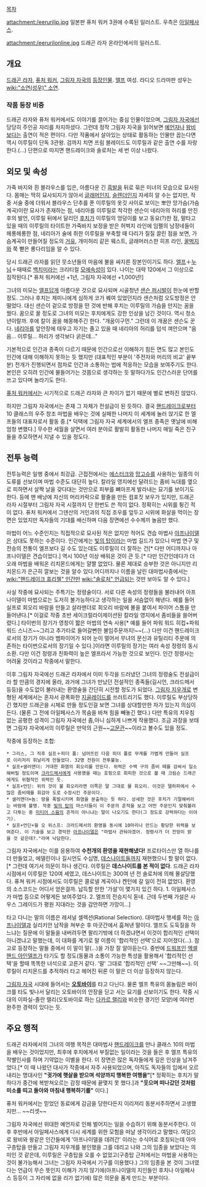 [[목차]]

attachment:/eeruriljp.jpg
일본판 퓨처 워커 3권에 수록된 일러스트. 우측은 [[아일페사스]].

attachment:/eerurilonline.jpg
드래곤 라자 온라인에서의 일러스트.

== 개요 ==
[[드래곤 라자]], [[퓨처 워커]], [[그림자 자국]]의 [[등장인물]]. [[엘프]] 여성. 라디오 드라마판 성우는 [[wiki:"소연(성우)" 소연]].

=== 작품 등장 비중 ===
드래곤 라자와 퓨처 워커에서도 이야기를 끌어가는 중심 인물이었으며, [[그림자 자국]]에선 당당히 주인공 자리를 차지하셨다. 그런데 정작 그림자 자국을 읽어보면 [[예언자]]나 [[왕비]]보다는 출연이 적은 편이다. 다만 작품에서 살아있는 상태로 활동하는 인물만 꼽는다면 역시 이루릴이 단독 3관왕. 검까지 치면 프림 블레이드도 이루릴과 같은 출연 수를 자랑한다.(…) 단편으로 따지면 핸드레이크와 솔로처는 세 번 이상 나왔다.

== 외모 및 속성 ==
가죽 바지와 흰 블라우스를 입은, 아름다운 긴 [[흑발]]을 뒤로 묶은 미녀의 모습으로 묘사된다. 몸매는 딱히 묘사되지가 않아서 [[글래머]]인지, [[슬렌더]]인지 자세히 알 수는 없지만, 작중 서술 중에 더워서 블라우스 단추를 푼 이루릴의 옷깃 사이로 보이는 뽀얀 앙가슴(가슴계곡)이란 묘사가 존재하는 점, 네리아를 이루릴로 착각한 샌슨이 네리아의 허리를 만진 후의 발언, 이루릴 뒤에서 달리던 [[후치 네드발|후치]]가 이루릴의 엉덩이를 보고 동요(?)한 점, 말타고 있을 때의 이루릴의 타이트한 가죽바지 보정을 받은 허벅지 라인에 임펠의 남정네들이 헤롱헤롱한 점, 네리아가 술에 취한 이루릴을 부축할 때 다리가 질질 끌린 점을 보면, 가슴계곡이 만들어질 정도의 [[거유]], 개미허리 같은 웨스트, 글래머러스한 히프 라인, [[꿀벅지]]와 쭉 뻗은 롱다리임을 알 수 있다.

당시 드래곤 라자를 읽던 뭇소년들의 마음에 불을 싸지른 장본인이기도 하다. [[엘프]]＋[[누님]]＋때때로 [[백치미]]라는 크리티컬 [[모에속성]]이 있다. 나이는 대략 120에서 그 이상으로 짐작된다.[* 퓨처 워커에선 +1년, 그림자 자국에선 +1,000년!]

그녀의 미모는 [[엘프]]답게 아름다운 것으로 묘사되며 시골청년 [[샌슨 퍼시발]]이 한눈에 반할 정도. 그러나 후치는 제미니에게 심하게 코가 꿰여 있었던지라 샌슨처럼 오도방정은 안 떨었다. 대신 샌슨이 겉으로 방정을 떤 것에 반해 후치는 이루릴의 가슴을 만지는 꿈을 꿨다. 꿈으로 꿀 정도로 그녀의 미모는 후치에게도 강한 인상을 남긴 것이다. 역시 청소년이랄까. 후에 칼이 꿈을 해몽해주긴 한다. "개꿈이구먼." 그런데 이 개꿈은 샌슨도 꾼다. [[네리아]]를 앞안장에 태우고 자기는 졸고 있을 때 네리아의 허리를 덥석 껴안으며 "음음… 이루릴… 허리가 생각보다 굵은데…"

기본적으로 인간과 종족이 다르기 때문에 인간으로선 이해하기 힘든 면도 많고 본인도 인간에 대해 이해하지 못하는 듯 했지만 (대표적인 부분이 '주전자와 머리의 비교' 끝부분) 전개가 진행되면서 점차로 인간과 소통하는 법에 적응하는 모습을 보여주기도 한다. 본인은 오히려 인간에 물들어가는 것쯤으로 생각하는 듯 말하다가도 인간스러운 단어를 쓰고 있다며 놀라기도 한다.

[[퓨처 워커]]에서는 시기적으로 드래곤 라자와 큰 차이가 없기 때문에 별로 변하진 않았다.

하지만 그림자 자국에서는 존재 그 자체가 전설급이 된 듯하다. 결국 [[핸드레이크]]로부터 10 클래스의 우주 창조 마법을 배우는 것에 실패한 나머지 이 세계에 눌러 앉기로 한 엘프들의 대표자로서 활동 중.[* 덕택에 그림자 자국 세계에서의 엘프 종족은 옛날에 비해 엄청 변했다.] 무수한 세월을 살면서 여러 분야로 활발히 활동한 나머지 매일 죽은 친구들을 추모하면서 지낼 수 있을 정도다.

== 전투 능력 ==
전투능력은 일행 중에서 최강급. 근접전에서는 [[에스터크]]와 [[망고슈]]를 사용하는 일종의 이도류를 선보이며 마법 수준도 대단히 높다. 칼라일 영지에선 달려드는 좀비 늑대를 옆으로 피하면서 살짝 날을 갖다대는 것만으로 피부를 뼈아프게 발라내는 묘기를 보이기도 한다. 등에 맨 배낭에 자신의 머리카락으로 활줄을 만든 컴포짓 보우가 있지만, 드래곤 라자 시절부터 그림자 자국 시절까지 단 한번도 쓴 적이 없다. 정확히는 시위를 튕긴 적이 없다. 퓨처 워커에서 그덴산의 거인과의 직접 조우를 앞두고 시위에 화살을 먹이는 장면은 있었지만 독자들의 기대를 배신하며 다음 장면에선 수수께끼 놀음만 했다.

마법이 어느 수준인지는 직접적으로 묘사된 적은 없지만 적어도 견습 마법사 [[아프나이델]]은 상대도 못하는 수준이다. 인간에게는 [[빛의 탑]]이라는 마법 길드가 있으니 마법 연구 및 전승의 전통이 엘프보다 길 수도 있는데도 이루릴이 더 잘하는 건[* 다만 어디까지나 아프나이델은 견습이었다.] 역시 100년 이상 배워온 것이 큰 듯.[* 다만 인간인데다가 더 오래 마법을 배워온 리치몬드에게는 얄짤 없었다. 물론 제대로 승부한 것은 아니지만 리치몬드가 은근히 깔보는 것을 알수 있다.어디까지나 이름을 날린 대마법사중에서는 [[wiki:"핸드레이크 휴리첼" 인간]]만 [[wiki:"솔로처" 언급]]되는 것만 보아도 알 수 있다.] 

사실 작중에 묘사되는 주특기는 정령술이다. 서로 다른 속성의 정령들을 불러내어 아프나이델이 마법으로는 도저히 불가능하다고 생각하는 일을 서슴없이 해낸다. 예를 들어 실프로 회오리 바람을 만들고 살라맨더로 회오리 바람에 불을 붙여서 파이어 스톰을 만들어낸다.[* 이걸로 작중 초반 세이크럴라이제이션된 칼라일 영지에서 좀비들을 쓸어버렸다.] 타이번의 장기가 영창이 짧은 마법의 연속 사용[* 예를 들어 파워 워드 히컵+파워 워드 스니즈~~그리고 추가타로 들어갈뻔한 불임주문까지!~~(…) 다만 이건 핸드레이크로서의 장기가 아니라 뱀파이어가 되어 눈이 멀어서 무녀의 문신과 유틸리티 주문에 의존하는 타이번으로서의 장기일 수 있다.]이라면 이루릴의 장기는 여러 속성 정령의 동시 소환. 다만 이건 정령과 친화력이 높은 엘프라서 가능한 것으로 보인다. 인간 정령사는 어려울 것이라고 작중에서 말한다.

이후 그림자 자국에선 드래곤 라자에서 이미 두각을 드러냈던 그녀의 정령술도 전설급이라 할 만큼의 경지에 올라, 과거에 그녀가 만났던 전설적인 종족들(길시언, 크라드메서 등등)을 수도없이 불러내는 환영술을 간단히 시전할 정도가 되었다. [[그림자 지우개]]로 변형된 세계에서는 혼자서 광폭화한 [[지골레이드]]를 쓰러트리기도 했다. 이루릴도 부상당하긴 했지만 드래곤을 시체로 만들 정도인걸 보면 그녀를 상대할만한 자가 있는지 의심이 든다. (물론 그 전에 아일페사스가 목숨을 바쳐 힘을 빼놓긴 했다.) 다만 특유의 치우침 없는 공평한 성격이 그림자 자국에선 좀,아니 심하게 나쁘게 작용했다. 조금 과장을 보태면 그림자 자국에서의 이루릴은 만악의 근원~~[[고문관]]~~이라고 볼수도 있을 정도.

작중에 등장하는 조합:
 * 그리스, 그 직후 실프＋피더 폴: 넘어뜨린 다음 피더 폴로 무게를 가볍게 만들어 실프로 이리저리 휘날리게 만들었다. 32명 전원이 전투불능. 
 * 실프+샐러맨더: 거대한 화염의 회오리를 만든다. 위력은 수백 구의 좀비 떼를 감싸서 일소해버릴 정도이며 [[크라드메서]]에게 사용했을 때는 호핑으로 회피한 것으로 볼 때 크림슨 드래곤에게도 위협적인 위력인 듯.
 * 실프+언딘: 위의 것이 불 회오리라면 이쪽은 말 그대로 물 회오리. 이것은 델하파에서 수많은 좀비떼를 휘감아 도로 수장시킨 주문이다.
 * 샐러맨더+놈: 땅을 폭발시키며 화염을 분출하는 듯 하다. 상세한 것은 후치가 기절해버리는 바람에 불명. 작중 [[빛의 탑]]의 마스터들이 이 주문의 흔적을 보고 어떤 주문인지 맞춰볼려고 다투는 중 [[미티어 스웜]]의 흔적이 아니냐는 말이 나오기도 한다(그 정도로 강력하다는 이야기).
 * 실프+언딘+윌 오 위스프: 크라드메서의 환영을 동시에 10마리나 만드는 황당한 위력을 보여준다. 이 기술을 보고 경악한 [[아프나이델]]은 "마법사 관둬야겠어. 정령사가 더 전망이 밝을 것 같은데?."라며 낙담한다. 

그림자 자국에서는 이를 응용하여 '''수천개의 환영을 재현해냈다!''' 프로타이스만 열 하나를 더 만들었고, 에델린이나 길시언도 수십명, [[데스나이트]]들까지 재현했으니 할 말이 없다.[* 그런데 여기서 의문이 하나 생긴다. 이루릴은 '''데스나이트를 본 적이 없다'''. 드래곤 라자 시점에서 이루릴은 120여 세였고, 데스나이트는 300여 년 전 솔로처에 의해 몰살당했다. 퓨쳐 워커 시점에서도 이루릴은 콜로넬 계곡이나 켄턴에 갈 일이 전혀 없었다. 환영의 소스코드는 어디서 얻은걸까. 납득할 만한 '가설'이 몇가지 있긴 하다. 1. 아일페사스가 마법 등으로 어떻게든 보여주었다. 2. 엘프의 전승지식 돋네. 근데 두번째 가설은 사우스 그레이드가 평원 지대라는 것을 감안하면 가망이…]

타고 다니는 말의 이름은 레셔널 셀렉션(Rational Selection). 대마법사 행세를 하는 [[아프나이델]]과 실리키안 남작을 쳐부순 후 마굿간에서 훔쳐낸 말이다. 엘프도 도둑질을 하느냐는 질문에 이 말들을 내버려두면 팔리기밖에 더 하겠냐면서 이것이 합리적인 선택이 아니겠냐고 말했는데, 이 대화를 계기로 말 이름이 '합리적인 선택'으로 지어졌다(…). 참고로 등장하는 말들 중에서 이 말이 말(…)을 가장 잘 알아듣는다. 중반에 [[드워프]]인 [[엑셀핸드 아인델프]]가 타기도 할 정도(동물과 소통이 가능한 특성을 활용해서 '합리적인 선택'을 할때 똑똑한 녀석으로 고른거 같다. '말' 그대로 '합리적인 선택' ~~그만해~~). 이루릴이 리치몬드를 추적하러 타고 헤어진 뒤론 이 말은 더 이상 등장하지 않는다. 

[[그림자 자국]] 시대에 들어서는 '''[[오토바이]]'''를 타고 다닌다. 물론 엘프 특유의 몸놀림은 바이크를 타도 빛나서 달리는 오토바이의 안장을 딛고 서는 묘기를 선보이기도 한다. 작중 시대의 이파실-졸란 랠리(오토바이로 하는 [[다카르 랠리]]와 비슷한 경기인 모양)에 여러번 완주한 경력이 있다는 듯.

== 주요 행적 ==
드래곤 라자에서의 그녀의 여행 목적은 대마법사 [[핸드레이크]]를 만나 클래스 10의 마법을 배우는 것이었지만, 최후에 후치에게서 부질없는 일이라는 것을 들은 후 엘프 특유의 작별인사를 하며 기약없는 이별을 한다. 이 장면은 많은 독자들에게 깊은 인상을 남겨주었다.[* 이 때 나왔던 대사가 작중에서 자주 사용되었으며, 아직도 독자들의 입에서 오르내리는 명대사인 '''"귓가에 햇살을 받으며 석양까지 행복한 여행을"'''[* 정확히는 후치가 말하다가 중간에 복받쳐오르는 감정 때문에 끝맺지 못 했다.]과 '''"웃으며 떠나갔던 것처럼 미소를 띠고 돌아와 마침내 행복하기를"''' 이다.]

퓨처 워커에서는 믿었던 동료에게 감금을 당한다든지 이리저리 동분서주하면서 고생했지만… ~~리셋~~

그림자 자국에선 위대한 예언자로 인해 벌어지는 일을 수습하기 위해 동분서주한다. 이후 후반에서 아일페사스에게 다시 세계를 위한 모험을 떠날 생각이라고 말했다. 여담으로 왕비와 왕같은 인간들에게 '아프나이델을 데려간' 이라는 수식어로 호칭되는데 아마 구층탑을 만들고 그림자 지우개를 봉인했을 그를 데리고 나와 그의 임종을 보았다는 의미인 것 같은데, 이루릴은 구층탑을 오를 수 없었고(구층탑 근처에서는 마법을 사용하는 것이 불가능해서 그녀는 그림자 자국에서 기구를 이용했다.) 그의 임종을 본 것이 그녀였다는 언급이 무슨 뜻인지 이해가 가지 않기에(아프나이델의 지인들인 후치나 아일페사스 등등이 그 자리에 없을 리가 없기에) 많은 의문을 품게 만드는 부분이다.
